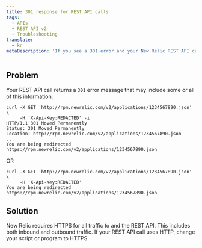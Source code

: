 ```yaml
---
title: 301 response for REST API calls
tags:
  - APIs
  - REST API v2
  - Troubleshooting
translate:
  - kr
metaDescription: 'If you see a 301 error and your New Relic REST API call uses HTTP, change your script or program to HTTPS.'
---
```


## Problem

Your REST API call returns a `301` error message that may include some or all of this information:

```
curl -X GET 'http://rpm.newrelic.com/v2/applications/1234567890.json' \
     -H 'X-Api-Key:REDACTED' -i
HTTP/1.1 301 Moved Permanently
Status: 301 Moved Permanently
Location: http://rpm.newrelic.com/v2/applications/1234567890.json
...
You are being redirected https://rpm.newrelic.com/v2/applications/1234567890.json
```

OR

```
curl -X GET 'http://rpm.newrelic.com/v2/applications/1234567890.json' \
     -H 'X-Api-Key:REDACTED'
You are being redirected https://rpm.newrelic.com/v2/applications/1234567890.json
```

## Solution

New Relic requires HTTPS for all traffic to <InlinePopover type="apm" /> and the REST API. This includes both inbound and outbound traffic. If your REST API call uses HTTP, change your script or program to HTTPS.
